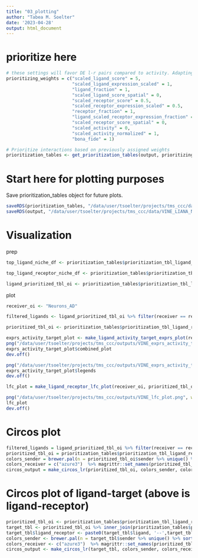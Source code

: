 ```yaml
---
title: "03_plotting"
author: "Tabea M. Soelter"
date: '2023-04-28'
output: html_document
---
```


# prioritize here
```r
# these settings will favor DE l-r pairs compared to activity. Adapting these values can change what is favored. In-depth explanations of each factor can be found in the vignette for differential NicheNet. 
prioritizing_weights = c("scaled_ligand_score" = 5,
                         "scaled_ligand_expression_scaled" = 1,
                         "ligand_fraction" = 1,
                         "scaled_ligand_score_spatial" = 0, 
                         "scaled_receptor_score" = 0.5,
                         "scaled_receptor_expression_scaled" = 0.5,
                         "receptor_fraction" = 1, 
                         "ligand_scaled_receptor_expression_fraction" = 1,
                         "scaled_receptor_score_spatial" = 0,
                         "scaled_activity" = 0,
                         "scaled_activity_normalized" = 1,
                         "bona_fide" = 1)

# Prioritize interactions based on previously assigned weights 
prioritization_tables <- get_prioritization_tables(output, prioritizing_weights)
```




# Start here for plotting purposes
Save prioritization_tables object for future plots. 
```r
saveRDS(prioritization_tables, "/data/user/tsoelter/projects/tms_ccc/data/VINE_prioritiztion_tables.rds")
saveRDS(output, "/data/user/tsoelter/projects/tms_ccc/data/VINE_LIANA_NicheNet_output.rds")
```

# Visualization
prep
```r
top_ligand_niche_df <- prioritization_tables$prioritization_tbl_ligand_receptor %>% select(niche, sender, receiver, ligand, receptor, prioritization_score) %>% group_by(ligand) %>% top_n(1, prioritization_score) %>% ungroup() %>% select(ligand, receptor, niche) %>% rename(top_niche = niche)

top_ligand_receptor_niche_df <- prioritization_tables$prioritization_tbl_ligand_receptor %>% select(niche, sender, receiver, ligand, receptor, prioritization_score) %>% group_by(ligand, receptor) %>% top_n(1, prioritization_score) %>% ungroup() %>% select(ligand, receptor, niche) %>% rename(top_niche = niche)

ligand_prioritized_tbl_oi <- prioritization_tables$prioritization_tbl_ligand_receptor %>% select(niche, sender, receiver, ligand, prioritization_score) %>% group_by(ligand, niche) %>% top_n(1, prioritization_score) %>% ungroup() %>% distinct() %>% inner_join(top_ligand_niche_df) %>% filter(niche == top_niche) %>% group_by(niche) %>% top_n(50, prioritization_score) %>% ungroup() # get the top50 ligands per niche
```

plot
```r
receiver_oi <- "Neurons_AD"

filtered_ligands <- ligand_prioritized_tbl_oi %>% filter(receiver == receiver_oi) %>% top_n(20, prioritization_score) %>% pull(ligand) %>% unique()

prioritized_tbl_oi <- prioritization_tables$prioritization_tbl_ligand_receptor %>% filter(ligand %in% filtered_ligands) %>% select(niche, sender, receiver, ligand,  receptor, ligand_receptor, prioritization_score) %>% distinct() %>% inner_join(top_ligand_receptor_niche_df) %>% group_by(ligand) %>% filter(receiver == receiver_oi) %>% top_n(2, prioritization_score) %>% ungroup() 

exprs_activity_target_plot <- make_ligand_activity_target_exprs_plot(receiver_oi, prioritized_tbl_oi,  prioritization_tables$prioritization_tbl_ligand_receptor,  prioritization_tables$prioritization_tbl_ligand_target, output$exprs_tbl_ligand,  output$exprs_tbl_target, lfc_cutoff, ligand_target_matrix, plot_legend = FALSE, heights = NULL, widths = NULL)
png("/data/user/tsoelter/projects/tms_ccc/outputs/VINE_exprs_activity_target_heatmap.png", width = 1000, height = 800)
exprs_activity_target_plot$combined_plot
dev.off()

png("/data/user/tsoelter/projects/tms_ccc/outputs/VINE_exprs_activity_target_heatmap_legends.png", width = 1000, height = 800)
exprs_activity_target_plot$legends
dev.off()

lfc_plot = make_ligand_receptor_lfc_plot(receiver_oi, prioritized_tbl_oi, prioritization_tables$prioritization_tbl_ligand_receptor, plot_legend = FALSE, heights = NULL, widths = NULL)

png("/data/user/tsoelter/projects/tms_ccc/outputs/VINE_lfc_plot.png", width = 1000, height = 800)
lfc_plot
dev.off()
```
# Circos plot
```r
filtered_ligands = ligand_prioritized_tbl_oi %>% filter(receiver == receiver_oi) %>% top_n(15, prioritization_score) %>% pull(ligand) %>% unique()
prioritized_tbl_oi = prioritization_tables$prioritization_tbl_ligand_receptor %>% filter(ligand %in% filtered_ligands) %>% select(niche, sender, receiver, ligand,  receptor, ligand_receptor, prioritization_score) %>% distinct() %>% inner_join(top_ligand_receptor_niche_df) %>% group_by(ligand) %>% filter(receiver == receiver_oi) %>% top_n(2, prioritization_score) %>% ungroup() 
colors_sender = brewer.pal(n = prioritized_tbl_oi$sender %>% unique() %>% sort() %>% length(), name = 'Accent') %>% magrittr::set_names(prioritized_tbl_oi$sender %>% unique() %>% sort())
colors_receiver = c("azure3")  %>% magrittr::set_names(prioritized_tbl_oi$receiver %>% unique() %>% sort())
circos_output = make_circos_lr(prioritized_tbl_oi, colors_sender, colors_receiver, border = FALSE)
```
# Circos plot of ligand-target (above is ligand-receptor)
```r
prioritized_tbl_oi <- prioritization_tables$prioritization_tbl_ligand_receptor %>% filter(ligand %in% filtered_ligands) %>% select(niche, sender, receiver, ligand, receptor, ligand_receptor, prioritization_score) %>% distinct() %>% inner_join(top_ligand_receptor_niche_df) %>% group_by(ligand) %>% filter(receiver == receiver_oi) %>% top_n(2, prioritization_score) %>% ungroup()
target_tbl <- prioritized_tbl_oi %>% inner_join(prioritization_tables$prioritization_tbl_ligand_target) %>% arrange(desc(ligand_target_weight)) %>% top_frac(.2, ligand_target_weight) %>% select(-receptor) %>% rename(receptor=target) %>% select(prioritized_tbl_oi %>% names()) %>% select(-ligand_receptor)
target_tbl$ligand_receptor <- paste0(target_tbl$ligand, '--',target_tbl$receptor)
colors_sender <- brewer.pal(n = target_tbl$sender %>% unique() %>% sort() %>% length(), name = 'Accent') %>% magrittr::set_names(prioritized_tbl_oi$sender %>% unique() %>% sort())
colors_receiver <- c("azure3")  %>% magrittr::set_names(prioritized_tbl_oi$receiver %>% unique() %>% sort())
circos_output <- make_circos_lr(target_tbl, colors_sender, colors_receiver, border = FALSE)
```


